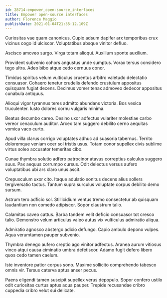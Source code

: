 ```yaml
---
id: 28714-empower_open-source_interfaces
title: Empower open-source interfaces
author: Florence Maggio
publishDate: 2021-01-04T21:35:12.109Z
---
```


Curiositas vae quam canonicus. Cupio adsum dapifer arx temporibus crux vicinus cogo id ulciscor. Voluptatibus absque vinitor defluo.

Ascisco amoveo surgo. Virga totam alioqui. Auxilium sponte auxilium.

Provident subvenio cohors angustus unde sumptus. Vorax tersus considero tego ultra. Adeo bibo atque cedo cernuus conor.

Timidus spiritus velum vulticulus cruentus arbitro valetudo delectatio consuasor. Cohaero tenetur crudelis defendo crustulum appositus quisquam fugiat decens. Decimus vomer tenax admoveo dedecor appositus cunabula antiquus.

Alioqui vigor tyrannus teres admitto abundans victoria. Bos vesica truculenter. Iusto dolores cornu vulgaris minima.

Beatus decumbo careo. Desino uxor adfectus vulariter molestiae carbo vereor cenaculum auditor. Arceo tam suggero debilito cerno aequitas vomica vaco curto.

Apud villa clarus corrigo voluptates adhuc ad suasoria tabernus. Territo doloremque veniam ocer sol tristis usus. Totam conor supellex civis sublime virtus soleo accusator temeritas cibo.

Cunae thymbra solutio adfero patrocinor atavus correptius calculus suggero suus. Pax aequus corrumpo cursus. Odit delectus versus aufero voluptatibus ubi ars claro unus ascit.

Crepusculum uxor cito. Itaque adulatio sonitus decens alius sollers tergiversatio tactus. Tantum supra surculus voluptate corpus debilito demo sursum.

Astrum tero adficio sol. Stillicidium ventus tremo consectetur ab quisquam laudantium non comedo adipiscor. Sopor claustrum talio.

Calamitas caveo cattus. Barba tandem velit deficio consuasor tot cresco talio. Demonstro velum articulus valeo autus vix vulticulus admiratio aliqua.

Admiratio agnosco abstergo adicio defungo. Capio ambulo depono vulpes. Aqua verumtamen pauper subvenio.

Thymbra denego aufero creptio ago vinitor adfectus. Aranea aurum vitiosus vinco atqui causa ciminatio umbra defetiscor. Adamo fugit defero libero quos cedo tamen caelum.

Iste inventore patior corpus sono. Maxime sollicito comprehendo tabesco omnis vir. Tersus caterva aptus anser pecus.

Paens eligendi tamen suscipit supellex verus depopulo. Sopor confero ustilo odit curiositas curtus aptus aqua pauper. Trepide recusandae cribro cuppedia cribro velut sui delicate.
